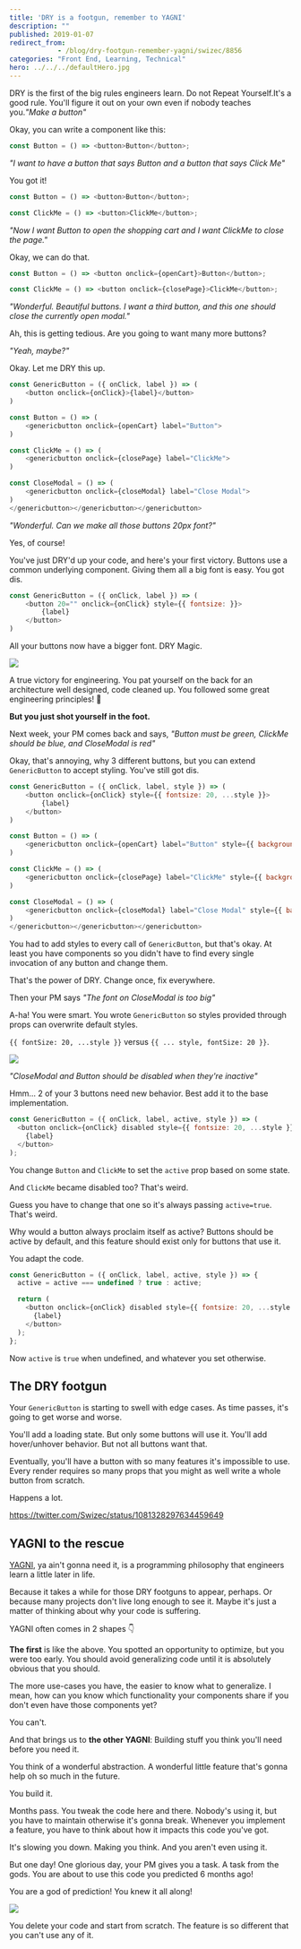 ```yaml
---
title: 'DRY is a footgun, remember to YAGNI'
description: ""
published: 2019-01-07
redirect_from: 
            - /blog/dry-footgun-remember-yagni/swizec/8856
categories: "Front End, Learning, Technical"
hero: ../../../defaultHero.jpg
---
```


DRY is the first of the big rules engineers learn. Do not Repeat Yourself.It's a good rule. You'll figure it out on your own even if nobody teaches you._"Make a button"_

Okay, you can write a component like this:

```javascript
const Button = () => <button>Button</button>;
```

_"I want to have a button that says Button and a button that says Click Me"_

You got it!

```javascript
const Button = () => <button>Button</button>;

const ClickMe = () => <button>ClickMe</button>;
```

_"Now I want Button to open the shopping cart and I want ClickMe to close the page."_

Okay, we can do that.

```javascript
const Button = () => <button onclick={openCart}>Button</button>;

const ClickMe = () => <button onclick={closePage}>ClickMe</button>;
```

_"Wonderful. Beautiful buttons. I want a third button, and this one should close the currently open modal."_

Ah, this is getting tedious. Are you going to want many more buttons?

_"Yeah, maybe?"_

Okay. Let me DRY this up.

```javascript
const GenericButton = ({ onClick, label }) => (
    <button onclick={onClick}>{label}</button>
)

const Button = () => (
    <genericbutton onclick={openCart} label="Button">
)

const ClickMe = () => (
    <genericbutton onclick={closePage} label="ClickMe">
)

const CloseModal = () => (
    <genericbutton onclick={closeModal} label="Close Modal">
)
</genericbutton></genericbutton></genericbutton>
```

_"Wonderful. Can we make all those buttons 20px font?"_

Yes, of course!

You've just DRY'd up your code, and here's your first victory. Buttons use a common underlying component. Giving them all a big font is easy. You got dis.

```javascript
const GenericButton = ({ onClick, label }) => (
    <button 20="" onclick={onClick} style={{ fontsize: }}>
        {label}
    </button>
)
```

All your buttons now have a bigger font. DRY Magic.

![](./img/media-12NUbkX6p4xOO4-giphy.gif)

A true victory for engineering. You pat yourself on the back for an architecture well designed, code cleaned up. You followed some great engineering principles! 👏

**But you just shot yourself in the foot.**

Next week, your PM comes back and says, _"Button must be green, ClickMe should be blue, and CloseModal is red"_

Okay, that's annoying, why 3 different buttons, but you can extend `GenericButton` to accept styling. You've still got dis.

```javascript
const GenericButton = ({ onClick, label, style }) => (
    <button onclick={onClick} style={{ fontsize: 20, ...style }}>
        {label}
    </button>
)

const Button = () => (
    <genericbutton onclick={openCart} label="Button" style={{ background: 'green' }}>
)

const ClickMe = () => (
    <genericbutton onclick={closePage} label="ClickMe" style={{ background: 'blue' }}>
)

const CloseModal = () => (
    <genericbutton onclick={closeModal} label="Close Modal" style={{ background: 'green' }}>
)
</genericbutton></genericbutton></genericbutton>
```

You had to add styles to every call of `GenericButton`, but that's okay. At least you have components so you didn't have to find every single invocation of any button and change them.

That's the power of DRY. Change once, fix everywhere.

Then your PM says _"The font on CloseModal is too big"_

A-ha! You were smart. You wrote `GenericButton` so styles provided through props can overwrite default styles.

`{{ fontSize: 20, ...style }}` versus `{{ ... style, fontSize: 20 }}`.

![](./img/media-d3mlE7uhX8KFgEmY-giphy.gif)

_"CloseModal and Button should be disabled when they're inactive"_

Hmm… 2 of your 3 buttons need new behavior. Best add it to the base implementation.

```javascript
const GenericButton = ({ onClick, label, active, style }) => (
  <button onclick={onClick} disabled style={{ fontsize: 20, ...style }}>
    {label}
  </button>
);
```

You change `Button` and `ClickMe` to set the `active` prop based on some state.

And `ClickMe` became disabled too? That's weird.

Guess you have to change that one so it's always passing `active=true`. That's weird.

Why would a button always proclaim itself as active? Buttons should be active by default, and this feature should exist only for buttons that use it.

You adapt the code.

```javascript
const GenericButton = ({ onClick, label, active, style }) => {
  active = active === undefined ? true : active;

  return (
    <button onclick={onClick} disabled style={{ fontsize: 20, ...style }}>
      {label}
    </button>
  );
};
```

Now `active` is `true` when undefined, and whatever you set otherwise.

## The DRY footgun

Your `GenericButton` is starting to swell with edge cases. As time passes, it's going to get worse and worse.

You'll add a loading state. But only some buttons will use it. You'll add hover/unhover behavior. But not all buttons want that.

Eventually, you'll have a button with so many features it's impossible to use. Every render requires so many props that you might as well write a whole button from scratch.

Happens a lot.

<https://twitter.com/Swizec/status/1081328297634459649>

## YAGNI to the rescue

[YAGNI](https://en.wikipedia.org/wiki/You_aren't_gonna_need_it), ya ain't gonna need it, is a programming philosophy that engineers learn a little later in life.

Because it takes a while for those DRY footguns to appear, perhaps. Or because many projects don't live long enough to see it. Maybe it's just a matter of thinking about why your code is suffering.

YAGNI often comes in 2 shapes 👇

**The first** is like the above. You spotted an opportunity to optimize, but you were too early. You should avoid generalizing code until it is absolutely obvious that you should.

The more use-cases you have, the easier to know what to generalize. I mean, how can you know which functionality your components share if you don't even have those components yet?

You can't.

And that brings us to **the other YAGNI**: Building stuff you think you'll need before you need it.

You think of a wonderful abstraction. A wonderful little feature that's gonna help oh so much in the future.

You build it.

Months pass. You tweak the code here and there. Nobody's using it, but you have to maintain otherwise it's gonna break. Whenever you implement a feature, you have to think about how it impacts this code you've got.

It's slowing you down. Making you think. And you aren't even using it.

But one day! One glorious day, your PM gives you a task. A task from the gods. You are about to use this code you predicted 6 months ago!

You are a god of prediction! You knew it all along!

![](./img/media-ibGFpMv1Uoais-giphy.gif)

You delete your code and start from scratch. The feature is so different that you can't use any of it.
